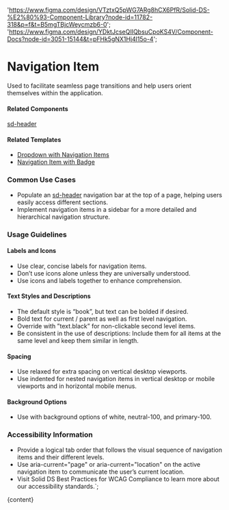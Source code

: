 

  'https://www.figma.com/design/VTztxQ5pWG7ARg8hCX6PfR/Solid-DS-%E2%80%93-Component-Library?node-id=11782-318&p=f&t=B5mgTBjcWeycmzb6-0';
  'https://www.figma.com/design/YDktJcseQIIQbsuCpoKS4V/Component-Docs?node-id=3051-15144&t=pFHk5gNX1Hj4l15o-4';

# Navigation Item

Used to facilitate seamless page transitions and help users orient themselves within the application.

<DefaultStory />

<DocumentationLinks storybookLink="${storybookLink}" figmaLibrary="${figmaLibrary}" figmaDocs="${figmaDocs}" />

#### Related Components

[sd-header](/?path=/docs/components-sd-header--docs)

#### Related Templates

- [Dropdown with Navigation Items](/?path=/docs/templates-dropdown--docs#dropdown-with-navigation-items)
- [Navigation Item with Badge](/?path=/docs/templates-badge--docs#navigation%20item%20with%20badge)

### Common Use Cases

- Populate an [sd-header](/?path=/docs/components-sd-header--docs) navigation bar at the top of a page, helping users easily access different sections.
- Implement navigation items in a sidebar for a more detailed and hierarchical navigation structure.

### Usage Guidelines

#### Labels and Icons

- Use clear, concise labels for navigation items.
- Don’t use icons alone unless they are universally understood.
- Use icons and labels together to enhance comprehension.

#### Text Styles and Descriptions

- The default style is “book”, but text can be bolded if desired.
- Bold text for current / parent as well as first level navigation.
- Override with ”text.black” for non-clickable second level items.
- Be consistent in the use of descriptions: Include them for all items at the same level and keep them similar in length.

#### Spacing

- Use relaxed for extra spacing on vertical desktop viewports.
- Use indented for nested navigation items in vertical desktop or mobile viewports and in horizontal mobile menus.

#### Background Options

- Use with background options of white, neutral-100, and primary-100.

### Accessibility Information

- Provide a logical tab order that follows the visual sequence of navigation items and their different levels.
- Use aria-current="page" or aria-current="location" on the active navigation item to communicate the user’s current location.
- Visit <sd-link href="https://www.figma.com/design/YDktJcseQIIQbsuCpoKS4V/Component-Docs?node-id=10708-5011&t=Z1FxSGWkmXG5r5sw-4" target="_blank">Solid DS Best Practices for WCAG Compliance</sd-link> to learn more about our accessibility standards.`;

<Meta title="Components/sd-navigation-item/Overview" />

<OverviewFormatter story={NavigationItemStories.Default}>{content}</OverviewFormatter>
